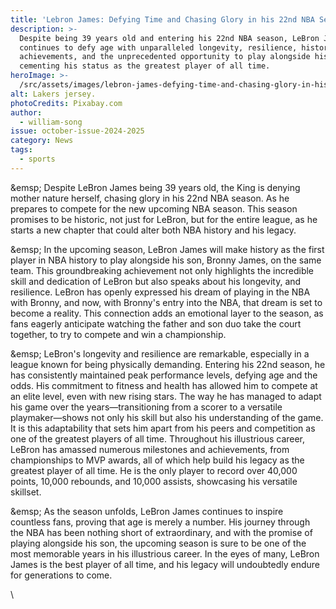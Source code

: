 ```yaml
---
title: 'Lebron James: Defying Time and Chasing Glory in his 22nd NBA Season'
description: >-
  Despite being 39 years old and entering his 22nd NBA season, LeBron James
  continues to defy age with unparalleled longevity, resilience, historic
  achievements, and the unprecedented opportunity to play alongside his son,
  cementing his status as the greatest player of all time.
heroImage: >-
  /src/assets/images/lebron-james-defying-time-and-chasing-glory-in-his-22nd-nba-season/heroImage.jpg
alt: Lakers jersey.
photoCredits: Pixabay.com
author:
  - william-song
issue: october-issue-2024-2025
category: News
tags:
  - sports
---
```

\&emsp; Despite LeBron James being 39 years old, the King is denying mother nature herself, chasing glory in his 22nd NBA season. As he prepares to compete for the new upcoming NBA season. This season promises to be historic, not just for LeBron, but for the entire league, as he starts a new chapter that could alter both NBA history and his legacy.

\&emsp; In the upcoming season, LeBron James will make history as the first player in NBA history to play alongside his son, Bronny James, on the same team. This groundbreaking achievement not only highlights the incredible skill and dedication of LeBron but also speaks about his longevity, and resilience. LeBron has openly expressed his dream of playing in the NBA with Bronny, and now, with Bronny's entry into the NBA, that dream is set to become a reality. This connection adds an emotional layer to the season, as fans eagerly anticipate watching the father and son duo take the court together, to try to compete and win a championship.

\&emsp; LeBron's longevity and resilience are remarkable, especially in a league known for being physically demanding. Entering his 22nd season, he has consistently maintained peak performance levels, defying age and the odds. His commitment to fitness and health has allowed him to compete at an elite level, even with new rising stars. The way he has managed to adapt his game over the years—transitioning from a scorer to a versatile playmaker—shows not only his skill but also his understanding of the game. It is this adaptability that sets him apart from his peers and competition as one of the greatest players of all time. Throughout his illustrious career, LeBron has amassed numerous milestones and achievements, from championships to MVP awards, all of which help build his legacy as the greatest player of all time. He is the only player to record over 40,000 points, 10,000 rebounds, and 10,000 assists, showcasing his versatile skillset.

\&emsp; As the season unfolds, LeBron James continues to inspire countless fans, proving that age is merely a number. His journey through the NBA has been nothing short of extraordinary, and with the promise of playing alongside his son, the upcoming season is sure to be one of the most memorable years in his illustrious career. In the eyes of many, LeBron James is the best player of all time, and his legacy will undoubtedly endure for generations to come.

\\
